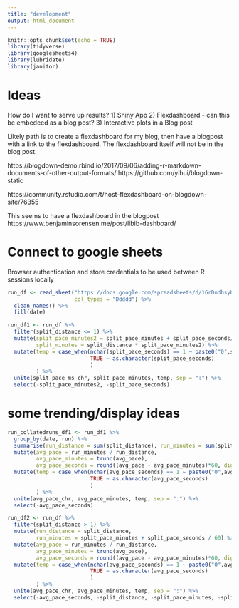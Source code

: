 ```yaml
---
title: "development"
output: html_document
---
```


```r
knitr::opts_chunk$set(echo = TRUE)
library(tidyverse)
library(googlesheets4)
library(lubridate)
library(janitor)
```

# Ideas
How do I want to serve up results?
1) Shiny App
2) Flexdashboard - can this be embedeed as a blog post?
3) Interactive plots in a Blog post

Likely path is to create a flexdashboard for my blog, then have a blogpost with a link to the flexdashboard.
The flexdashboard itself will not be in the blog post.

https://blogdown-demo.rbind.io/2017/09/06/adding-r-markdown-documents-of-other-output-formats/
https://github.com/yihui/blogdown-static


https://community.rstudio.com/t/host-flexdashboard-on-blogdown-site/76355



This seems to have a flexdashboard in the blogpost
https://www.benjaminsorensen.me/post/libib-dashboard/

# Connect to google sheets
Browser authentication and store credentials to be used  between R sessions locally
```r
run_df <- read_sheet("https://docs.google.com/spreadsheets/d/16rDndbsyUb95yq5CbrtPGWWWnP0FB_HoMU2YUdj2y2s",
                     col_types = "Ddddd") %>% 
  clean_names() %>% 
  fill(date)

```


```r
run_df1 <- run_df %>% 
  filter(split_distance <= 1) %>% 
  mutate(split_pace_minutes2 = split_pace_minutes + split_pace_seconds/60,
         split_minutes = split_distance * split_pace_minutes2) %>% 
  mutate(temp = case_when(nchar(split_pace_seconds) == 1 ~ paste0("0",split_pace_seconds),
                          TRUE ~ as.character(split_pace_seconds)
                          )
         ) %>% 
  unite(split_pace_ms_chr, split_pace_minutes, temp, sep = ":") %>% 
  select(-split_pace_minutes2, -split_pace_seconds)
```



# some trending/display ideas

  
```r
run_collatedruns_df1 <- run_df1 %>% 
  group_by(date, run) %>% 
  summarise(run_distance = sum(split_distance), run_minutes = sum(split_minutes)) %>% 
  mutate(avg_pace = run_minutes / run_distance,
         avg_pace_minutes = trunc(avg_pace),
         avg_pace_seconds = round((avg_pace - avg_pace_minutes)*60, digits = 0)) %>% 
  mutate(temp = case_when(nchar(avg_pace_seconds) == 1 ~ paste0("0",avg_pace_seconds),
                          TRUE ~ as.character(avg_pace_seconds)
                          )
         ) %>%
  unite(avg_pace_chr, avg_pace_minutes, temp, sep = ":") %>% 
  select(-avg_pace_seconds)


```




```r
run_df2 <- run_df %>% 
  filter(split_distance > 1) %>% 
  mutate(run_distance = split_distance,
         run_minutes = split_pace_minutes + split_pace_seconds / 60) %>% 
  mutate(avg_pace = run_minutes / run_distance,
         avg_pace_minutes = trunc(avg_pace),
         avg_pace_seconds = round((avg_pace - avg_pace_minutes)*60, digits = 0)) %>% 
  mutate(temp = case_when(nchar(avg_pace_seconds) == 1 ~ paste0("0",avg_pace_seconds),
                          TRUE ~ as.character(avg_pace_seconds)
                          )
         ) %>%
  unite(avg_pace_chr, avg_pace_minutes, temp, sep = ":") %>% 
  select(-avg_pace_seconds, -split_distance, -split_pace_minutes, -split_pace_seconds)
```
